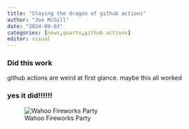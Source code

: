 ```yaml
---
title: "Slaying the dragon of github actions"
author: "Joe McGill"
date: "2024-09-03"
categories: [news,quarto,github actions]
editor: visual
---
```


### Did this work

github actions are weird at first glance. maybe this all worked

### yes it did!!!!!!

![Wahoo Fireworks Party](https://media.giphy.com/media/v1.Y2lkPTc5MGI3NjExdTAzb2FncHpieDV3MDBhcjFtbHp5dmtwdGpneHE2czhtN3poNmh6biZlcD12MV9naWZzX3NlYXJjaCZjdD1n/W2Fbe4nWDJIWvoubaR/giphy.gif)